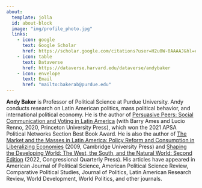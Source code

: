 ```yaml
---
about:
  template: jolla
  id: about-block
  image: "img/profile_photo.jpg"
  links:
    - icon: google
      text: Google Scholar
      href: https://scholar.google.com/citations?user=H2u0W-0AAAAJ&hl=en
    - icon: table
      text: Dataverse
      href: https://dataverse.harvard.edu/dataverse/andybaker
    - icon: envelope
      text: Email
      href: "mailto:bakerab@purdue.edu"  
---
```


::: {#about-block}
:::

**Andy Baker** is Professor of Political Science at Purdue University.
Andy conducts research on Latin American politics, mass political
behavior, and international political economy. He is the author of
[Persuasive Peers: Social Communication and Voting in Latin
America](https://press.princeton.edu/books/paperback/9780691205779/persuasive-peers)
(with Barry Ames and Lucio Renno, 2020, Princeton University Press),
which won the 2021 APSA Political Networks Section Best Book Award. He
is also the author of [The Market and the Masses in Latin America:
Policy Reform and Consumption in Liberalizing
Economies](https://www.cambridge.org/core/books/market-and-the-masses-in-latin-america/4F0AD16064A70AA6A305FD5B29921BED)
(2009, Cambridge University Press) and [Shaping the Developing World:
The West, the South, and the Natural World: Second
Edition](https://us.sagepub.com/en-us/nam/shaping-the-developing-world/book249551)
(2022, Congressional Quarterly Press). His articles have appeared in
American Journal of Political Science, American Political Science
Review, Comparative Political Studies, Journal of Politics, Latin
American Research Review, World Development, World Politics, and other
journals.



<!-- <p style="text-align: center;">[Google Scholar Page](Google scholar page)</p> -->

<!-- <p style="text-align: center;">[Dataverse](https://dataverse.harvard.edu/dataverse/andybaker)</p> -->
